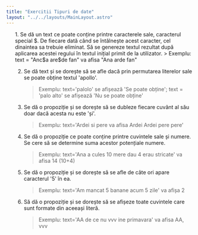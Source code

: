 ```yaml
---
title: "Exercitii Tipuri de date"
layout: "../../layouts/MainLayout.astro"
---
```


<ol class="exercise-list">
1. Se dă un text ce poate conține printre caracterele sale, caracterul special $. De fiecare dată când se întâlnește acest caracter, cel dinaintea sa trebuie eliminat. Să se genereze textul rezultat după aplicarea acestei regului în textul inițial primit de la utilizator.<InlineEditor type="ieditor" av_exercise="stringuri.json:1"></InlineEditor>
    > Exemplu: text = "Anc$a are$de fan" va afisa "Ana arde fan"

2. Se dă text și se dorește să se afle dacă prin permutarea literelor sale se poate obține textul 'apollo'.<InlineEditor type="ieditor" av_exercise="stringuri.json:2"></InlineEditor>
    > Exemplu: text='palolo' se afișează 'Se poate obține'; text = 'palo alto' se afișează 'Nu se poate obține'
 
3. Se dă o propoziție și se dorește să se dubleze fiecare cuvânt al său doar dacă acesta nu este 'și'.<InlineEditor type="ieditor" av_exercise="stringuri.json:3"></InlineEditor>
    > Exemplu: text='Ardei si pere va afisa Ardei Ardei pere pere'

4. Se dă o propoziție ce poate conține printre cuvintele sale și numere. Se cere să se determine suma acestor potențiale numere.<InlineEditor type="ieditor" av_exercise="stringuri.json:4"></InlineEditor>
    > Exemplu: text='Ana a cules 10 mere dau 4 erau stricate' va afisa 14 (10+4)

5. Se dă o propoziție și se dorește să se afle de câte ori apare caracterul '5' în ea.
    > Exemplu: text='Am mancat 5 banane acum 5 zile' va afișa 2

6. Să dă o propoziție și se dorește să se afișeze toate cuvintele care sunt formate din aceeași literă.
    > Exemplu: text='AA de ce nu vvv ine primavara' va afisa AA, vvv
</ol>
